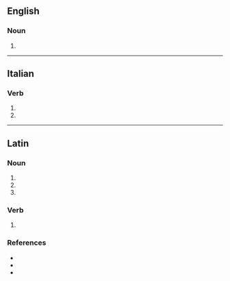 ==English==

===Noun===
{{head|en|noun form}}

# {{plural of|sigillum|lang=en}}

----

==Italian==

===Verb===
{{head|it|verb form}}

# {{inflection of|sigillare||3|s|pres|indc|lang=it}}
# {{inflection of|sigillare||2|s|impr|lang=it}}

----

==Latin==

===Noun===
{{la-noun-form|sigilla}}

# {{inflection of|sigillum||nom|p|lang=la}}
# {{inflection of|sigillum||acc|p|lang=la}}
# {{inflection of|sigillum||voc|p|lang=la}}

===Verb===
{{la-verb-form|sigillā}}

# {{inflection of|sigillō||2|s|pres|actv|impr|lang=la}}

===References===
* {{R:L&S}}
* {{R:Elementary Lewis}}
* {{R:Gaffiot}}